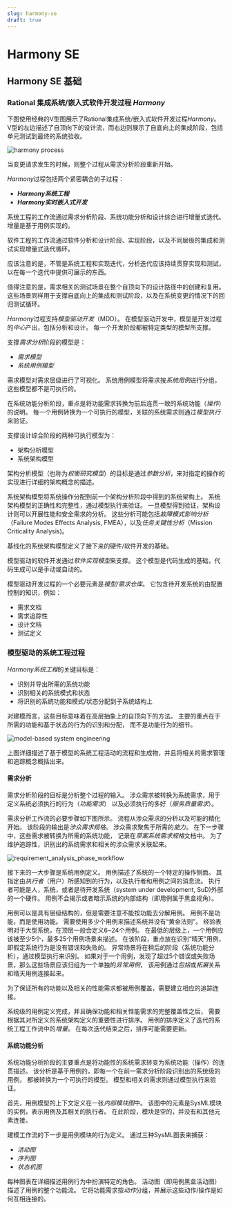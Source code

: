 ```yaml
---
slug: harmony-se
draft: true
---
```


# Harmony SE

## Harmony SE 基础

### Rational 集成系统/嵌入式软件开发过程 *Harmony*

下图使用经典的V型图展示了Rational集成系统/嵌入式软件开发过程*Harmony*。 
V型的左边描述了自顶向下的设计流，而右边则展示了自底向上的集成阶段，包括单元测试到最终的系统验收。

![harmony process](./_assets/harmony_process.jpg)

当变更请求发生的时候，则整个过程从需求分析阶段重新开始。

*Harmony*过程包括两个紧密耦合的子过程：
  - ***Harmony系统工程***
  - ***Harmony实时嵌入式开发***

系统工程的工作流通过需求分析阶段、系统功能分析和设计综合进行增量式迭代。
增量是基于用例实现的。

软件工程的工作流通过软件分析和设计阶段、实现阶段，以及不同层级的集成和测试实现增量式迭代循环。

应该注意的是，不管是系统工程和实现迭代，分析迭代应该持续贯穿实现和测试，
以在每一个迭代中提供可展示的东西。

值得注意的是，需求相关的测试场景在整个自顶向下的设计路径中的创建和复用。
这些场景同样用于支撑自底向上的集成和测试阶段，以及在系统变更的情况下的回归测试循环。

*Harmony*过程支持*模型驱动开发*（MDD）。
在模型驱动开发中，模型是开发过程的*中心*产出，包括分析和设计。
每一个开发阶段都被特定类型的模型所支撑。

支撑*需求分析*阶段的模型是：
- *需求模型*
- *系统用例模型*

需求模型对需求层级进行了可视化。
系统用例模型将需求按*系统用例*进行分组。
这些模型都不是可执行的。

在系统功能分析阶段，重点是将功能需求转换为前后连贯一致的系统功能（*操作*）的说明。
每一个用例转换为一个可执行的模型，关联的系统需求则通过*模型执行*来验证。

支撑设计综合阶段的两种可执行模型为：
- 架构分析模型
- 系统架构模型

架构分析模型（也称为*权衡研究模型*）的目标是通过*参数分析*，来对指定的操作的实现进行详细的架构概念的描述。

系统架构模型将系统操作分配到前一个架构分析阶段中得到的系统架构上。
系统架构模型的正确性和完整性，通过模型执行来验证。
一旦模型得到验证，架构设计则可以开展性能和安全需求的分析。
这些分析可能包括*故障模式影响分析*（Failure Modes Effects Analysis, FMEA），以及*任务关键性分析*（Mission Criticality Analysis)。 

基线化的系统架构模型定义了接下来的硬件/软件开发的基础。

模型驱动的软件开发通过*软件实现模型*来支撑。
这个模型是代码生成的基础，代码生成可以是手动或自动的。

模型驱动开发过程的一个必要元素是*模型/需求仓库*。 
它包含待开发系统的由配置控制的知识，例如：
- 需求文档
- 需求追踪性
- 设计文档
- 测试定义

### 模型驱动的系统工程过程

*Harmony系统工程*的关键目标是：
- 识别并导出所需的系统功能
- 识别相关的系统模式和状态
- 将识别的系统功能和模式/状态分配到子系统结构上

对建模而言，这些目标意味着在高层抽象上的自顶向下的方法。
主要的重点在于所需的功能和基于状态的行为的识别和分配，
而不是功能行为的细节。

![model-based system engineering](./_assets/workflow.jpg)

上图详细描述了基于模型的系统工程活动的流程和生成物，并且将相关的需求管理和追踪概念概括出来。

#### 需求分析

需求分析阶段的目标是分析整个过程的输入。
涉众需求被转换为系统需求，用于定义系统必须执行的行为（*功能需求*）
以及必须执行的多好（*服务质量需求*）。 

需求分析工作流的必要步骤如下图所示。
流程从涉众需求的分析以及可能的精化开始。
该阶段的输出是*涉众需求规格*。
涉众需求聚焦于所需的*能力*。
在下一步骤中，这些需求被转换为所需的系统功能，
记录在*草案系统需求规格*文档中。
为了维护追踪性，识别出的系统需求和相关的涉众需求关联起来。

![requirement_analysis_phase_workflow](./_assets/requirement_analysis_phase_workflow.png)

接下来的一大步骤是系统用例定义。
用例描述了系统的一个特定的操作侧面。
其指定由*执行者*（用户）所感知到的行为，以及执行者和用例之间的消息流。
执行者可能是人，系统，或者是待开发系统（system under development, SuD)外部的一个硬件。
用例不会揭示或者暗示系统的内部结构（即用例属于黑盒视角）。

用例可以是具有层级结构的，但是需要注意不能按功能去分解用例。
用例不是功能，而是使用功能。
需要使用多少个用例来描述系统并没有“黄金法则”。
经验表明对于大型系统，在顶层一般会定义6~24个用例。
在最低的层级上，一个用例应该被至少5个，最多25个用例场景来描述。
在该阶段，重点放在识别“晴天”用例，即假定系统行为是没有错误和失败的。
异常场景将在稍后的阶段（系统功能分析），通过模型执行来识别。
如果对于一个用例，发现了超过5个错误或失败场景，那么这些场景应该归组为一个单独的*异常用例*，
该用例通过*包括*或*拓展*关系和晴天用例连接起来。

为了保证所有的功能以及相关的性能需求都被用例覆盖，需要建立相应的追踪连接。

系统级的用例定义完成，并且确保功能和相关性能需求的完整覆盖性之后，
需要根据其对所定义的系统架构定义的重要性进行排序。
用例的排序定义了迭代的系统工程工作流中的*增量*。
在每次迭代结束之后，排序可能需要更新。


#### 系统功能分析 

系统功能分析阶段的主要重点是将功能性的系统需求转变为系统功能（操作）的连贯描述。
该分析是基于用例的，即每一个在前一需求分析阶段识别出的系统级的用例，
都被转换为一个可执行的模型。
模型和相关的需求则通过模型执行来验证。

首先，用例模型的上下文定义在一张*内部模块图*中。
该图中的元素是SysML模块的实例，表示用例及其相关的执行者。
在此阶段，模块是空的，并没有和其他元素连接。

建模工作流的下一步是用例模块的行为定义。
通过三种SysML图表来捕获：
- *活动图*
- *序列图*
- *状态机图*

每种图表在详细描述用例行为中扮演特定的角色。
活动图（即用例黑盒活动图）描述了用例的整个功能流。
它将功能需求按*动作*分组，并展示这些动作/操作是如何互相连接的。
